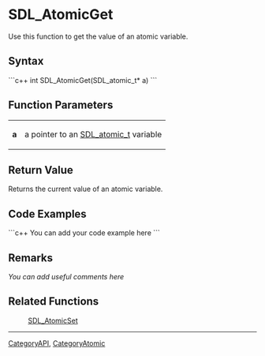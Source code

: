 <!-- pragma section-numbers off -->
<!-- pragma disable-camelcase -->

= SDL_AtomicGet =
Use this function to get the value of an atomic variable.


== Syntax ==
```c++
int SDL_AtomicGet(SDL_atomic_t* a)
```

== Function Parameters ==
{|
|'''a'''
|a pointer to an [[SDL_atomic_t]] variable
|}

== Return Value ==
Returns the current value of an atomic variable.

== Code Examples ==
```c++
You can add your code example here
```

== Remarks ==
''You can add useful comments here''

== Related Functions ==
:[[SDL_AtomicSet]]

----
[[CategoryAPI]], [[CategoryAtomic]]
